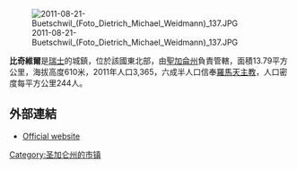 [[Image:2011-08-21-Buetschwil_(Foto_Dietrich_Michael_Weidmann)_137.JPG|right]]

'''比奇維爾'''是[[瑞士|瑞士]]的城鎮，位於該國東北部，由[[聖加侖州|聖加侖州]]負責管轄，面積13.79平方公里，海拔高度610米，2011年人口3,365，六成半人口信奉[[羅馬天主教|羅馬天主教]]，人口密度每平方公里244人。

==外部連結==
* [http://www.buetschwil.ch Official website] {{Wayback|url=http://www.buetschwil.ch/ |date=20060829110025 }} {{de icon}}

{{Authority control}}
{{Switzerland-geo-stub}}
[[Category:圣加仑州的市镇|Category:圣加仑州的市镇]]